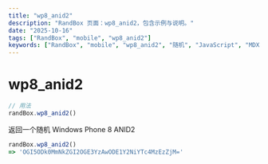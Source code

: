 ```yaml
---
title: "wp8_anid2"
description: "RandBox 页面：wp8_anid2，包含示例与说明。"
date: "2025-10-16"
tags: ["RandBox", "mobile", "wp8_anid2"]
keywords: ["RandBox", "mobile", "wp8_anid2", "随机", "JavaScript", "MDX"]
---
```


# wp8_anid2

```js
// 用法
randBox.wp8_anid2()
```

返回一个随机 Windows Phone 8 ANID2

```js
randBox.wp8_anid2()
=> 'OGI5ODk0MmNkZGI2OGE3YzAwODE1Y2NiYTc4MzEzZjM='
```
